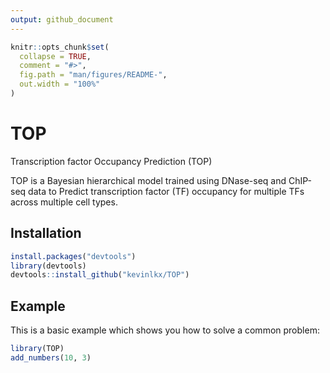 ```yaml
---
output: github_document
---
```


<!-- README.md is generated from README.Rmd. Please edit that file -->

```r
knitr::opts_chunk$set(
  collapse = TRUE,
  comment = "#>",
  fig.path = "man/figures/README-",
  out.width = "100%"
)
```

# TOP
Transcription factor Occupancy Prediction (TOP)

<!-- badges: start -->
<!-- badges: end -->

TOP is a Bayesian hierarchical model trained using DNase-seq and ChIP-seq data to Predict transcription factor (TF) occupancy for multiple TFs across multiple cell types.
  
## Installation

```r
install.packages("devtools")
library(devtools)
devtools::install_github("kevinlkx/TOP")
```

## Example

This is a basic example which shows you how to solve a common problem:

```r
library(TOP)
add_numbers(10, 3)
```
